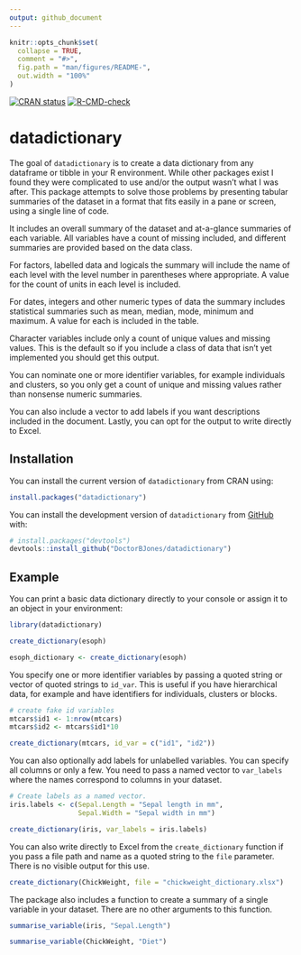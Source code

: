 ```yaml
---
output: github_document
---
```


```r
knitr::opts_chunk$set(
  collapse = TRUE,
  comment = "#>",
  fig.path = "man/figures/README-",
  out.width = "100%"
)
```

 <!-- badges: start -->
 [![CRAN status](https://www.r-pkg.org/badges/version/datadictionary)](https://cran.r-project.org/package=datadictionary)
 [![R-CMD-check](https://github.com/DoctorBJones/datadictionary/actions/workflows/R-CMD-check.yaml/badge.svg)](https://github.com/DoctorBJones/datadictionary/actions/workflows/R-CMD-check.yaml)
  <!-- badges: end -->

# datadictionary

The goal of `datadictionary` is to create a data dictionary from any dataframe or tibble in your R environment. While other packages exist I found they were complicated to use and/or the output wasn't what I was after. This package attempts to solve those problems by presenting tabular summaries of the dataset in a format that fits easily in a pane or screen, using a single line of code. 

It includes an overall summary of the dataset and at-a-glance summaries of each variable. All variables have a count of missing included, and different summaries are provided based on the data class.

For factors, labelled data and logicals the summary will include the name of each level with the level number in parentheses where appropriate. A value for the count of units in each level is included. 

For dates, integers and other numeric types of data the summary includes statistical summaries such as mean, median, mode, minimum and maximum. A value for each is included in the table. 

Character variables include only a count of unique values and missing values. This is the default so if you include a class of data that isn't yet implemented you should get this output.

You can nominate one or more identifier variables, for example individuals and clusters, so you only get a count of unique and missing values rather than nonsense numeric summaries. 

You can also include a vector to add labels if you want descriptions included in the document. Lastly, you can opt for the output to write directly to Excel.


## Installation

You can install the current version of `datadictionary` from CRAN using:

``` r
install.packages("datadictionary")
```

You can install the development version of `datadictionary` from [GitHub](https://github.com/) with:

``` r
# install.packages("devtools")
devtools::install_github("DoctorBJones/datadictionary")
```

## Example

You can print a basic data dictionary directly to your console or assign it to an object in your environment:

```r
library(datadictionary)

create_dictionary(esoph)

esoph_dictionary <- create_dictionary(esoph)
```


You specify one or more identifier variables by passing a quoted string or vector of quoted strings to `id_var`. This is useful if you have hierarchical data, for example and have identifiers for individuals, clusters or blocks.

```r

# create fake id variables
mtcars$id1 <- 1:nrow(mtcars)
mtcars$id2 <- mtcars$id1*10

create_dictionary(mtcars, id_var = c("id1", "id2"))

```
You can also optionally add labels for unlabelled variables. You can specify all columns or only a few. You need to pass a named vector  to `var_labels` where the names correspond to columns in your dataset.

```r

# Create labels as a named vector. 
iris.labels <- c(Sepal.Length = "Sepal length in mm", 
                 Sepal.Width = "Sepal width in mm")

create_dictionary(iris, var_labels = iris.labels)
```

You can also write directly to Excel from the `create_dictionary` function if you pass a file path and name as a quoted string to the `file` parameter. There is no visible output for this use.

```r

create_dictionary(ChickWeight, file = "chickweight_dictionary.xlsx")

```

The package also includes a function to create a summary of a single variable in your dataset. There are no other arguments to this function.
```r

summarise_variable(iris, "Sepal.Length")

summarise_variable(ChickWeight, "Diet")
```
